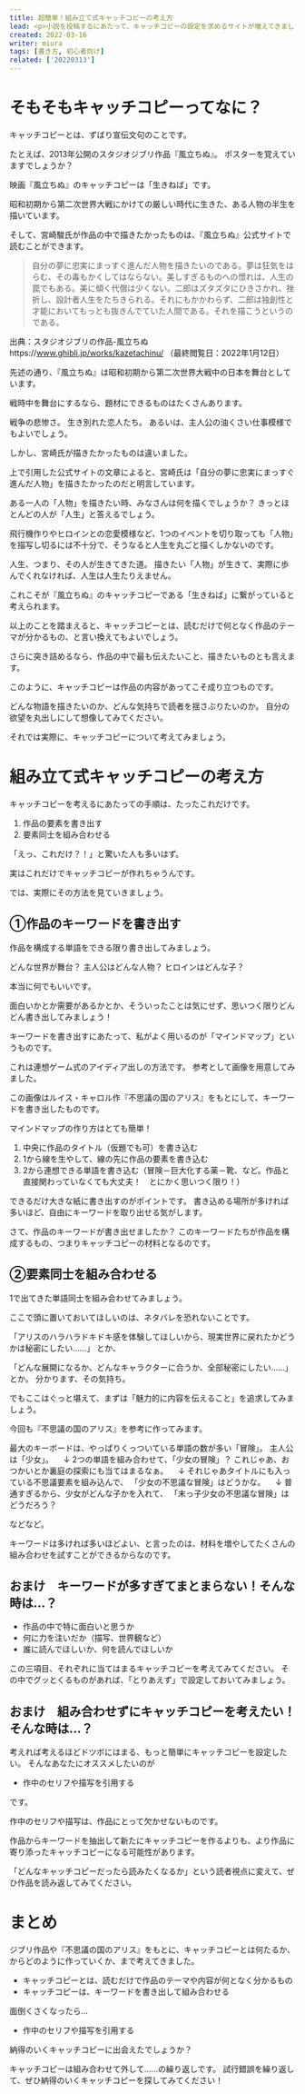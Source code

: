 ```yaml
---
title: 超簡単！組み立て式キャッチコピーの考え方
lead: <p>小説を投稿するにあたって、キャッチコピーの設定を求めるサイトが増えてきました。<br/>「カクヨム」に「ノベルアップ＋」……身に覚えのある投稿者もいるのではないでしょうか？</p><p>しかし、いざキャッチコピーを考えようにも、ぴったりなものが思い付かない。<br/>これで本当に読んでもらえるのか不安</p><p>そんな悩みを持つ方も多いはず。</p><p>そこで今回の記事では、キャッチコピーの考え方について紹介していこうと思います。</p>
created: 2022-03-16
writer: miura
tags: [書き方, 初心者向け]
related: ['20220313']
---
```


# そもそもキャッチコピーってなに？

キャッチコピーとは、ずばり宣伝文句のことです。

たとえば、2013年公開のスタジオジブリ作品『風立ちぬ』。
ポスターを覚えていますでしょうか？

<amp-img src="20220316-1.jpg" alt="風立ちぬポスター" width="400" height="566" layout="responsive" />

映画『風立ちぬ』のキャッチコピーは「生きねば」です。

昭和初期から第二次世界大戦にかけての厳しい時代に生きた、ある人物の半生を描いています。

そして、宮崎駿氏が作品の中で描きたかったものは、『風立ちぬ』公式サイトで読むことができます。

> 自分の夢に忠実にまっすぐ進んだ人物を描きたいのである。夢は狂気をはらむ、その毒もかくしてはならない。美しすぎるものへの憬れは、人生の罠でもある。美に傾く代償は少くない。二郎はズタズタにひきさかれ、挫折し、設計者人生をたちきられる。それにもかかわらず、二郎は独創性と才能においてもっとも抜きんでていた人間である。それを描こうというのである。

出典：スタジオジブリの作品-風立ちぬhttps://www.ghibli.jp/works/kazetachinu/ （最終閲覧日：2022年1月12日）

先述の通り、『風立ちぬ』は昭和初期から第二次世界大戦中の日本を舞台としています。

戦時中を舞台にするなら、題材にできるものはたくさんあります。

戦争の悲惨さ。
生き別れた恋人たち。
あるいは、主人公の油くさい仕事模様でもよいでしょう。

しかし、宮崎氏が描きたかったものは違いました。

上で引用した公式サイトの文章によると、宮崎氏は「自分の夢に忠実にまっすぐ進んだ人物」を描きたかったのだと明言しています。

ある一人の「人物」を描きたい時、みなさんは何を描くでしょうか？
きっとほとんどの人が「人生」と答えるでしょう。

飛行機作りやヒロインとの恋愛模様など、1つのイベントを切り取っても「人物」を描写し切るには不十分で、そうなると人生を丸ごと描くしかないのです。

人生、つまり、その人が生きてきた道。
描きたい「人物」が生きて、実際に歩んでくれなければ、人生は人生たりえません。

これこそが『風立ちぬ』のキャッチコピーである「生きねば」に繋がっていると考えられます。

以上のことを踏まえると、キャッチコピーとは、読むだけで何となく作品のテーマが分かるもの、と言い換えてもよいでしょう。

さらに突き詰めるなら、作品の中で最も伝えたいこと、描きたいものとも言えます。

このように、キャッチコピーは作品の内容があってこそ成り立つものです。

どんな物語を描きたいのか、どんな気持ちで読者を揺さぶりたいのか。
自分の欲望を丸出しにして想像してみてください。

それでは実際に、キャッチコピーについて考えてみましょう。

# 組み立て式キャッチコピーの考え方

キャッチコピーを考えるにあたっての手順は、たったこれだけです。

1. 作品の要素を書き出す
2. 要素同士を組み合わせる

「えっ、これだけ？！」と驚いた人も多いはず。

実はこれだけでキャッチコピーが作れちゃうんです。

では、実際にその方法を見ていきましょう。

## ①作品のキーワードを書き出す

作品を構成する単語をできる限り書き出してみましょう。

どんな世界が舞台？
主人公はどんな人物？
ヒロインはどんな子？

本当に何でもいいです。

面白いかとか需要があるかとか、そういったことは気にせず、思いつく限りどんどん書き出してみましょう！

キーワードを書き出すにあたって、私がよく用いるのが「マインドマップ」というものです。

これは連想ゲーム式のアイディア出しの方法です。
参考として画像を用意してみました。

<amp-img src="20220316-2.jpg" alt="連想ゲーム式のアイディア出しの方法" width="840" height="612" layout="responsive" />

この画像はルイス・キャロル作『不思議の国のアリス』をもとにして、キーワードを書き出したものです。

マインドマップの作り方はとても簡単！

1. 中央に作品のタイトル（仮題でも可）を書き込む
2. 1から線を生やして、線の先に作品の要素を書き込む
3. 2から連想できる単語を書き込む（冒険－巨大化する薬－靴、など。作品と直接関わっていなくても大丈夫！　とにかく思いつく限り！）

できるだけ大きな紙に書き出すのがポイントです。
書き込める場所が多ければ多いほど、自由にキーワードを取り出せる気がします。

さて、作品のキーワードが書き出せましたか？
このキーワードたちが作品を構成するもの、つまりキャッチコピーの材料となるのです。

## ②要素同士を組み合わせる

1で出てきた単語同士を組み合わせてみましょう。

ここで頭に置いておいてほしいのは、ネタバレを恐れないことです。

「アリスのハラハラドキドキ感を体験してほしいから、現実世界に戻れたかどうかは秘密にしたい……」
とか、

「どんな展開になるか、どんなキャラクターに合うか、全部秘密にしたい……」
とか。
分かります、その気持ち。

でもここはぐっと堪えて、まずは「魅力的に内容を伝えること」を追求してみましょう。

今回も『不思議の国のアリス』を参考に作ってみます。

最大のキーボードは、やっぱりくっついている単語の数が多い「冒険」。
主人公は「少女」。
　↓
2つの単語を組み合わせて、「少女の冒険」？
これじゃあ、おつかいとか裏庭の探索にも当てはまるなぁ。
　↓
それじゃあタイトルにも入っている不思議要素を組み込んで、
「少女の不思議な冒険」はどうかな。
　↓
普通すぎるから、少女がどんな子かを入れて、
「末っ子少女の不思議な冒険」はどうだろう？

などなど。

キーワードは多ければ多いほどよい、と言ったのは、材料を増やしてたくさんの組み合わせを試すことができるからなのです。

## おまけ　キーワードが多すぎてまとまらない！そんな時は…？

- 作品の中で特に面白いと思うか
- 何に力を注いだか（描写、世界観など）
- 誰に読んでほしいか、何を読んでほしいか

この三項目、それぞれに当てはまるキャッチコピーを考えてみてください。
その中でグッとくるものがあれば、「とりあえず」で設定しておいてみましょう。

## おまけ　組み合わせずにキャッチコピーを考えたい！そんな時は…？

考えれば考えるほどドツボにはまる、もっと簡単にキャッチコピーを設定したい。
そんなあなたにオススメしたいのが

- 作中のセリフや描写を引用する

です。

作中のセリフや描写は、作品にとって欠かせないものです。

作品からキーワードを抽出して新たにキャッチコピーを作るよりも、より作品に寄り添ったキャッチコピーになる可能性があります。

「どんなキャッチコピーだったら読みたくなるか」という読者視点に変えて、ぜひ作品を読み返してみてください。

# まとめ

ジブリ作品や『不思議の国のアリス』をもとに、キャッチコピーとは何たるか、からどのように作っていくか、まで考えてきました。

- キャッチコピーとは、読むだけで作品のテーマや内容が何となく分かるもの
- キャッチコピーは、キーワードを書き出して組み合わせる

面倒くさくなったら…

- 作中のセリフや描写を引用する

納得のいくキャッチコピーに出会えたでしょうか？

キャッチコピーは組み合わせて外して……の繰り返しです。
試行錯誤を繰り返して、ぜひ納得のいくキャッチコピーを探してみてください！

